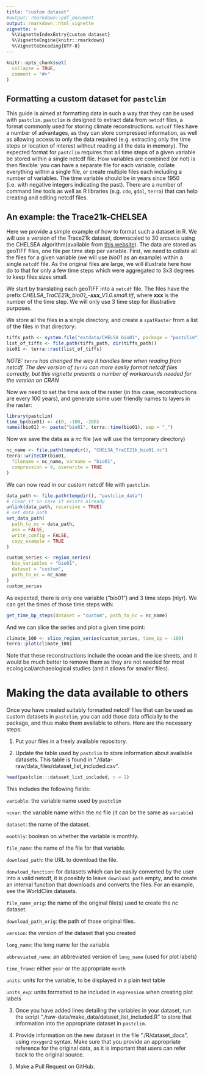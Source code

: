```yaml
---
title: "custom dataset"
#output: rmarkdown::pdf_document
output: rmarkdown::html_vignette
vignette: >
  %\VignetteIndexEntry{custom dataset}
  %\VignetteEngine{knitr::rmarkdown}
  %\VignetteEncoding{UTF-8}
---
```


```r
knitr::opts_chunk$set(
  collapse = TRUE,
  comment = "#>"
)
```

## Formatting a custom dataset for `pastclim`

This guide is aimed at formatting data in such a way that they can be used with `pastclim`. `pastclim` is designed to extract data from `netcdf` files, a format commonly used for storing climate reconstructions. `netcdf` files have a number of advantages, as they can store compressed information, as well as allowing access to only the data required (e.g. extracting only the time steps or location of interest without reading all the data in memory). The expected format for `pastclim` requires that all time steps of a given variable be stored within a single netcdf file. How variables are combined (or not) is then flexible: you can have a separate file for each variable, collate everything within a single file, or create multiple files each including a number of variables. The time variable should be in years since 1950 (i.e. with negative integers indicating the past). There are a number of command line tools as well as R libraries (e.g. `cdo`, `gdal`, `terra`) that can help creating and editing netcdf files. 

## An example: the Trace21k-CHELSEA

Here we provide a simple example of how to format such a dataset in R. We will use a version of the Trace21k dataset, downscaled to 30 arcsecs using the CHELSEA algorithm(available from [this website](https://chelsa-climate.org/chelsa-trace21k/)). The data are stored as geoTIFF files, one file per time step per variable. First, we need to collate all the files for a given variable (we will use *bio01* as an example) within a single `netcdf` file. As the original files are large, we will illustrate here how do to that for only a few time steps which were aggregated to 3x3 degrees to keep files sizes small.

We start by translating each geoTIFF into a `netcdf` file. The files have the prefix *CHELSA_TraCE21k_bio01_-**xxx**_V1.0.small.tif*, where **xxx** is the number of the time step.
We will only use 3 time step for illustrative purposes.

We store all the files in a single directory, and create a `spatRaster` from a list of the files
in that directory:

```r
tiffs_path <- system.file("extdata/CHELSA_bio01", package = "pastclim")
list_of_tiffs <- file.path(tiffs_path, dir(tiffs_path))
bio01 <- terra::rast(list_of_tiffs)
```

*NOTE: `terra` has changed the way it handles time when reading from netcdf. The
dev version of `terra` can more easily format netcdf files correctly, but this
vignette presents a number of workarounds needed for the version on CRAN*

Now we need to set the time axis of the raster (in this case, reconstructions are every 100 years), and generate some user friendly names to layers in the raster:

```r
library(pastclim)
time_bp(bio01) <- c(0, -100, -200)
names(bio01) <- paste("bio01", terra::time(bio01), sep = "_")
```

Now we save the data as a *nc* file (we will use the temporary directory)
```r
nc_name <- file.path(tempdir(), "CHELSA_TraCE21k_bio01.nc")
terra::writeCDF(bio01,
  filename = nc_name, varname = "bio01",
  compression = 9, overwrite = TRUE
)
```

We can now read in our custom netcdf file with `pastclim`.

```r
data_path <- file.path(tempdir(), "pastclim_data")
# clear it in case it exists already
unlink(data_path, recursive = TRUE)
# set data path
set_data_path(
  path_to_nc = data_path,
  ask = FALSE,
  write_config = FALSE,
  copy_example = TRUE
)
```

```r
custom_series <- region_series(
  bio_variables = "bio01",
  dataset = "custom",
  path_to_nc = nc_name
)
custom_series
```
As expected, there is only one variable ("bio01") and
3 time steps (nlyr). We can get the times of those time steps with:
```r
get_time_bp_steps(dataset = "custom", path_to_nc = nc_name)
```

And we can slice the series and plot a given time point:
```r
climate_100 <- slice_region_series(custom_series, time_bp = -100)
terra::plot(climate_100)
```

Note that these reconstructions include the ocean and the ice sheets, and it would
be much better to remove them as they are not needed for most ecological/archaeological studies (and
it allows for smaller files).

# Making the data available to others

Once you have created suitably formatted netcdf files that can be used as custom datasets in 
`pastclim`, you can add those data officially to the package, and thus make them available
to others. Here are the necessary steps:

1) Put your files in a freely available repository.

2) Update the table used by `pastclim` to
store information about available datasets. This table is found in
"./data-raw/data_files/dataset_list_included.csv".

```r
head(pastclim:::dataset_list_included, n = 2)
```

This includes the following fields:

`variable`: the variable name used by `pastclim`

`ncvar`: the variable name within the *nc* file (it can be the same
as `variable`)

`dataset`: the name of the dataset.

`monthly`: boolean on whether the variable is monthly.

`file_name`: the name of the file for that variable.

`download_path`: the URL to download the file.

`donwload_function`: for datasets which can be easily converted by the user into
a valid netcdf, it is possibly to leave `download_path` empty, and to create
an internal function that downloads and converts the files. For an example, see
the WorldClim datasets.

`file_name_orig`: the name of the original file(s) used to create
the *nc* dataset.

`download_path_orig`: the path of those original files.

`version`: the version of the dataset that you created

`long_name`: the long name for the variable

`abbreviated_name`: an abbreviated version of `long_name` (used for plot labels)

`time_frame`: either `year` or the appropriate `month`

`units`: units for the variable, to be displayed in a plain text table

`units_exp`: units formatted to be included in `expression` when creating plot labels

3) Once you have added lines detailing the variables in your dataset, run the script "./raw-data/make_data/dataset_list_included.R" to store
that information into the appropriate dataset in `pastclim`.

4) Provide information on the new dataset in the file "./R/dataset_docs", using `roxygen2` syntax. Make sure that you provide an appropriate reference for the original data, as it is important that users can refer back to the original source.

4) Make a Pull Request on GitHub.
